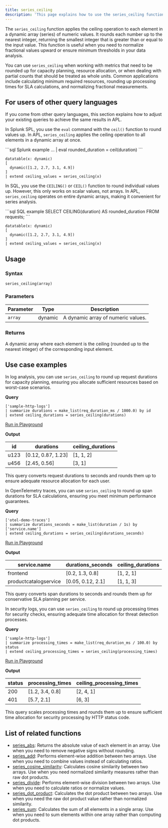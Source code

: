 ```yaml
---
title: series_ceiling
description: 'This page explains how to use the series_ceiling function in APL.'
---
```


The `series_ceiling` function applies the ceiling operation to each element in a dynamic array (series) of numeric values. It rounds each number up to the nearest integer, returning the smallest integer that is greater than or equal to the input value. This function is useful when you need to normalize fractional values upward or ensure minimum thresholds in your data analysis.

You can use `series_ceiling` when working with metrics that need to be rounded up for capacity planning, resource allocation, or when dealing with partial counts that should be treated as whole units. Common applications include calculating minimum required resources, rounding up processing times for SLA calculations, and normalizing fractional measurements.

## For users of other query languages

If you come from other query languages, this section explains how to adjust your existing queries to achieve the same results in APL.

<AccordionGroup>
<Accordion title="Splunk SPL users">

In Splunk SPL, you use the `eval` command with the `ceil()` function to round values up. In APL, `series_ceiling` applies the ceiling operation to all elements in a dynamic array at once.

<CodeGroup>
```sql Splunk example
... | eval rounded_duration = ceil(duration)
```

```kusto APL equivalent
datatable(x: dynamic)
[
  dynamic([1.2, 2.7, 3.1, 4.9])
]
| extend ceiling_values = series_ceiling(x)
```
</CodeGroup>

</Accordion>
<Accordion title="ANSI SQL users">

In SQL, you use the `CEILING()` or `CEIL()` function to round individual values up. However, this only works on scalar values, not arrays. In APL, `series_ceiling` operates on entire dynamic arrays, making it convenient for series analysis.

<CodeGroup>
```sql SQL example
SELECT CEILING(duration) AS rounded_duration
FROM requests;
```

```kusto APL equivalent
datatable(x: dynamic)
[
  dynamic([1.2, 2.7, 3.1, 4.9])
]
| extend ceiling_values = series_ceiling(x)
```
</CodeGroup>

</Accordion>
</AccordionGroup>

## Usage

### Syntax

```kusto
series_ceiling(array)
```

### Parameters

| Parameter | Type    | Description                        |
| --------- | ------- | ---------------------------------- |
| `array`   | dynamic | A dynamic array of numeric values. |

### Returns

A dynamic array where each element is the ceiling (rounded up to the nearest integer) of the corresponding input element.

## Use case examples

<Tabs>
<Tab title="Log analysis">

In log analysis, you can use `series_ceiling` to round up request durations for capacity planning, ensuring you allocate sufficient resources based on worst-case scenarios.

**Query**

```kusto
['sample-http-logs']
| summarize durations = make_list(req_duration_ms / 1000.0) by id
| extend ceiling_durations = series_ceiling(durations)
```

[Run in Playground](https://play.axiom.co/axiom-play-qf1k/query?initForm=%7B%22apl%22%3A%22%5B'sample-http-logs'%5D%20%7C%20summarize%20durations%20%3D%20make_list(req_duration_ms%20%2F%201000.0)%20by%20id%20%7C%20extend%20ceiling_durations%20%3D%20series_ceiling(durations)%22%7D)

**Output**

| id   | durations           | ceiling_durations |
| ---- | ------------------- | ----------------- |
| u123 | [0.12, 0.87, 1.23] | [1, 1, 2]         |
| u456 | [2.45, 0.56]       | [3, 1]            |

This query converts request durations to seconds and rounds them up to ensure adequate resource allocation for each user.

</Tab>
<Tab title="OpenTelemetry traces">

In OpenTelemetry traces, you can use `series_ceiling` to round up span durations for SLA calculations, ensuring you meet minimum performance guarantees.

**Query**

```kusto
['otel-demo-traces']
| summarize durations_seconds = make_list(duration / 1s) by ['service.name']
| extend ceiling_durations = series_ceiling(durations_seconds)
```

[Run in Playground](https://play.axiom.co/axiom-play-qf1k/query?initForm=%7B%22apl%22%3A%22%5B'otel-demo-traces'%5D%20%7C%20summarize%20durations_seconds%20%3D%20make_list(duration%20%2F%201s)%20by%20%5B'service.name'%5D%20%7C%20extend%20ceiling_durations%20%3D%20series_ceiling(durations_seconds)%22%7D)

**Output**

| service.name          | durations_seconds    | ceiling_durations |
| --------------------- | -------------------- | ----------------- |
| frontend              | [0.2, 1.3, 0.8]     | [1, 2, 1]         |
| productcatalogservice | [0.05, 0.12, 2.1]   | [1, 1, 3]         |

This query converts span durations to seconds and rounds them up for conservative SLA planning per service.

</Tab>
<Tab title="Security logs">

In security logs, you can use `series_ceiling` to round up processing times for security checks, ensuring adequate time allocation for threat detection processes.

**Query**

```kusto
['sample-http-logs']
| summarize processing_times = make_list(req_duration_ms / 100.0) by status
| extend ceiling_processing_times = series_ceiling(processing_times)
```

[Run in Playground](https://play.axiom.co/axiom-play-qf1k/query?initForm=%7B%22apl%22%3A%22%5B'sample-http-logs'%5D%20%7C%20summarize%20processing_times%20%3D%20make_list(req_duration_ms%20%2F%20100.0)%20by%20status%20%7C%20extend%20ceiling_processing_times%20%3D%20series_ceiling(processing_times)%22%7D)

**Output**

| status | processing_times    | ceiling_processing_times |
| ------ | ------------------- | ------------------------ |
| 200    | [1.2, 3.4, 0.8]    | [2, 4, 1]                |
| 401    | [5.7, 2.1]         | [6, 3]                   |

This query scales processing times and rounds them up to ensure sufficient time allocation for security processing by HTTP status code.

</Tab>
</Tabs>

## List of related functions

- [series_abs](/apl/scalar-functions/time-series/series-abs): Returns the absolute value of each element in an array. Use when you need to remove negative signs without rounding.
- [series_add](/apl/scalar-functions/time-series/series-add): Performs element-wise addition between two arrays. Use when you need to combine values instead of calculating ratios.
- [series_cosine_similarity](/apl/scalar-functions/time-series/series-cosine-similarity): Calculates cosine similarity between two arrays. Use when you need normalized similarity measures rather than raw dot products.
- [series_divide](/apl/scalar-functions/time-series/series-divide): Performs element-wise division between two arrays. Use when you need to calculate ratios or normalize values.
- [series_dot_product](/apl/scalar-functions/time-series/series-dot-product): Calculates the dot product between two arrays. Use when you need the raw dot product value rather than normalized similarity.
- [series_sum](/apl/scalar-functions/time-series/series-sum): Calculates the sum of all elements in a single array. Use when you need to sum elements within one array rather than computing dot products.
